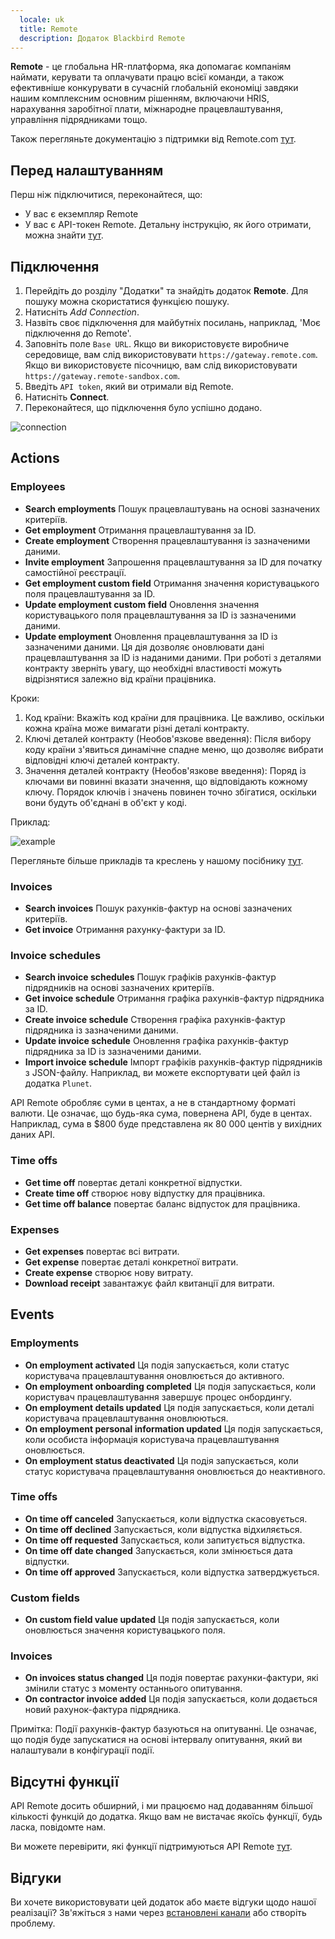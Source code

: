 ```yaml
---
  locale: uk
  title: Remote
  description: Додаток Blackbird Remote
---
```


<LinkCard title="View on Github" target="_blank" href="https://github.com/bb-io/Remote" icon="github" />

**Remote** - це глобальна HR-платформа, яка допомагає компаніям наймати, керувати та оплачувати працю всієї команди, а також ефективніше конкурувати в сучасній глобальній економіці завдяки нашим комплексним основним рішенням, включаючи HRIS, нарахування заробітної плати, міжнародне працевлаштування, управління підрядниками тощо.

Також перегляньте документацію з підтримки від Remote.com [тут](https://support.remote.com/hc/en-us/articles/30035877720973-Blackbird-Remote-Connector).

## Перед налаштуванням

Перш ніж підключитися, переконайтеся, що:

- У вас є екземпляр Remote
- У вас є API-токен Remote. Детальну інструкцію, як його отримати, можна знайти [тут](https://remote.com/resources/api/auth-and-authorization).

## Підключення

1. Перейдіть до розділу "Додатки" та знайдіть додаток **Remote**. Для пошуку можна скористатися функцією пошуку.
2. Натисніть _Add Connection_.
3. Назвіть своє підключення для майбутніх посилань, наприклад, 'Моє підключення до Remote'.
4. Заповніть поле `Base URL`. Якщо ви використовуєте виробниче середовище, вам слід використовувати `https://gateway.remote.com`. Якщо ви використовуєте пісочницю, вам слід використовувати `https://gateway.remote-sandbox.com`.
5. Введіть `API token`, який ви отримали від Remote.
6. Натисніть **Connect**.
7. Переконайтеся, що підключення було успішно додано.

![connection](https://raw.githubusercontent.com/bb-io/Remote/main/./image/README/connecting.png)

## Actions

### Employees

- **Search employments** Пошук працевлаштувань на основі зазначених критеріїв.
- **Get employment** Отримання працевлаштування за ID.
- **Create employment** Створення працевлаштування із зазначеними даними.
- **Invite employment** Запрошення працевлаштування за ID для початку самостійної реєстрації.
- **Get employment custom field** Отримання значення користувацького поля працевлаштування за ID.
- **Update employment custom field** Оновлення значення користувацького поля працевлаштування за ID із зазначеними даними.
- **Update employment** Оновлення працевлаштування за ID із зазначеними даними. Ця дія дозволяє оновлювати дані працевлаштування за ID із наданими даними. При роботі з деталями контракту зверніть увагу, що необхідні властивості можуть відрізнятися залежно від країни працівника.

Кроки:

1. Код країни: Вкажіть код країни для працівника. Це важливо, оскільки кожна країна може вимагати різні деталі контракту.
2. Ключі деталей контракту (Необов'язкове введення): Після вибору коду країни з'явиться динамічне спадне меню, що дозволяє вибрати відповідні ключі деталей контракту.
3. Значення деталей контракту (Необов'язкове введення): Поряд із ключами ви повинні вказати значення, що відповідають кожному ключу. Порядок ключів і значень повинен точно збігатися, оскільки вони будуть об'єднані в об'єкт у коді.

Приклад:

![example](https://raw.githubusercontent.com/bb-io/Remote/main/./image/README/UpdateEmploymentExample.png)

Перегляньте більше прикладів та креслень у нашому посібнику [тут](../eggs/remote/).

### Invoices

- **Search invoices** Пошук рахунків-фактур на основі зазначених критеріїв.
- **Get invoice** Отримання рахунку-фактури за ID.

### Invoice schedules

- **Search invoice schedules** Пошук графіків рахунків-фактур підрядників на основі зазначених критеріїв.
- **Get invoice schedule** Отримання графіка рахунків-фактур підрядника за ID.
- **Create invoice schedule** Створення графіка рахунків-фактур підрядника із зазначеними даними.
- **Update invoice schedule** Оновлення графіка рахунків-фактур підрядника за ID із зазначеними даними.
- **Import invoice schedule** Імпорт графіків рахунків-фактур підрядників з JSON-файлу. Наприклад, ви можете експортувати цей файл із додатка `Plunet`.

API Remote обробляє суми в центах, а не в стандартному форматі валюти. Це означає, що будь-яка сума, повернена API, буде в центах. Наприклад, сума в $800 буде представлена як 80 000 центів у вихідних даних API.

### Time offs

- **Get time off** повертає деталі конкретної відпустки.
- **Create time off** створює нову відпустку для працівника.
- **Get time off balance** повертає баланс відпусток для працівника.

### Expenses

- **Get expenses** повертає всі витрати.
- **Get expense** повертає деталі конкретної витрати.
- **Create expense** створює нову витрату.
- **Download receipt** завантажує файл квитанції для витрати.

## Events

### Employments

- **On employment activated** Ця подія запускається, коли статус користувача працевлаштування оновлюється до активного.
- **On employment onboarding completed** Ця подія запускається, коли користувач працевлаштування завершує процес онбордингу.
- **On employment details updated** Ця подія запускається, коли деталі користувача працевлаштування оновлюються.
- **On employment personal information updated** Ця подія запускається, коли особиста інформація користувача працевлаштування оновлюється.
- **On employment status deactivated** Ця подія запускається, коли статус користувача працевлаштування оновлюється до неактивного.

### Time offs

- **On time off canceled** Запускається, коли відпустка скасовується.
- **On time off declined** Запускається, коли відпустка відхиляється.
- **On time off requested** Запускається, коли запитується відпустка.
- **On time off date changed** Запускається, коли змінюється дата відпустки.
- **On time off approved** Запускається, коли відпустка затверджується.

### Custom fields

- **On custom field value updated** Ця подія запускається, коли оновлюється значення користувацького поля.

### Invoices

- **On invoices status changed** Ця подія повертає рахунки-фактури, які змінили статус з моменту останнього опитування. 
- **On contractor invoice added** Ця подія запускається, коли додається новий рахунок-фактура підрядника.

Примітка: Події рахунків-фактур базуються на опитуванні. Це означає, що подія буде запускатися на основі інтервалу опитування, який ви налаштували в конфігурації події.

## Відсутні функції

API Remote досить обширний, і ми працюємо над додаванням більшої кількості функцій до додатка. Якщо вам не вистачає якоїсь функції, будь ласка, повідомте нам.

Ви можете перевірити, які функції підтримуються API Remote [тут](https://remote.com/resources/api/reference#section/Authentication).

## Відгуки

Ви хочете використовувати цей додаток або маєте відгуки щодо нашої реалізації? Зв'яжіться з нами через [встановлені канали](https://www.blackbird.io/) або створіть проблему.